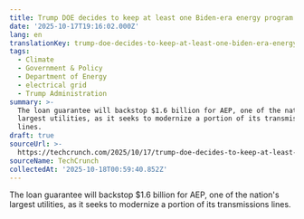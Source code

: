 ```yaml
---
title: Trump DOE decides to keep at least one Biden-era energy program
date: '2025-10-17T19:16:02.000Z'
lang: en
translationKey: trump-doe-decides-to-keep-at-least-one-biden-era-energy-prog
tags:
  - Climate
  - Government & Policy
  - Department of Energy
  - electrical grid
  - Trump Administration
summary: >-
  The loan guarantee will backstop $1.6 billion for AEP, one of the nation's
  largest utilities, as it seeks to modernize a portion of its transmissions
  lines.
draft: true
sourceUrl: >-
  https://techcrunch.com/2025/10/17/trump-doe-decides-to-keep-at-least-one-biden-era-energy-program/
sourceName: TechCrunch
collectedAt: '2025-10-18T00:59:40.852Z'
---
```

The loan guarantee will backstop $1.6 billion for AEP, one of the nation's largest utilities, as it seeks to modernize a portion of its transmissions lines.
